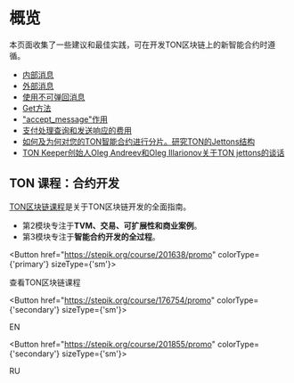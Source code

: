 
# 概览

本页面收集了一些建议和最佳实践，可在开发TON区块链上的新智能合约时遵循。

- [内部消息](/develop/smart-contracts/guidelines/internal-messages)
- [外部消息](/develop/smart-contracts/guidelines/external-messages)
- [使用不可弹回消息](/develop/smart-contracts/guidelines/non-bouncable-messages)
- [Get方法](/develop/smart-contracts/guidelines/get-methods)
- ["accept_message"作用](/develop/smart-contracts/guidelines/accept)
- [支付处理查询和发送响应的费用](/develop/smart-contracts/guidelines/processing)
- [如何及为何对您的TON智能合约进行分片。研究TON的Jettons结构](https://blog.ton.org/how-to-shard-your-ton-smart-contract-and-why-studying-the-anatomy-of-tons-jettons)
- [TON Keeper创始人Oleg Andreev和Oleg Illarionov关于TON jettons的谈话](https://www.youtube.com/watch?v=oEO29KmOpv4)

## TON 课程：合约开发

[TON区块链课程](https://stepik.org/course/201638/)是关于TON区块链开发的全面指南。

- 第2模块专注于**TVM、交易、可扩展性和商业案例**。
- 第3模块专注于**智能合约开发的全过程**。


<Button href="https://stepik.org/course/201638/promo"
        colorType={'primary'} sizeType={'sm'}>

查看TON区块链课程

</Button>


<Button href="https://stepik.org/course/176754/promo"
        colorType={'secondary'} sizeType={'sm'}>

EN

</Button>


<Button href="https://stepik.org/course/201855/promo"
        colorType={'secondary'} sizeType={'sm'}>

RU

</Button>

